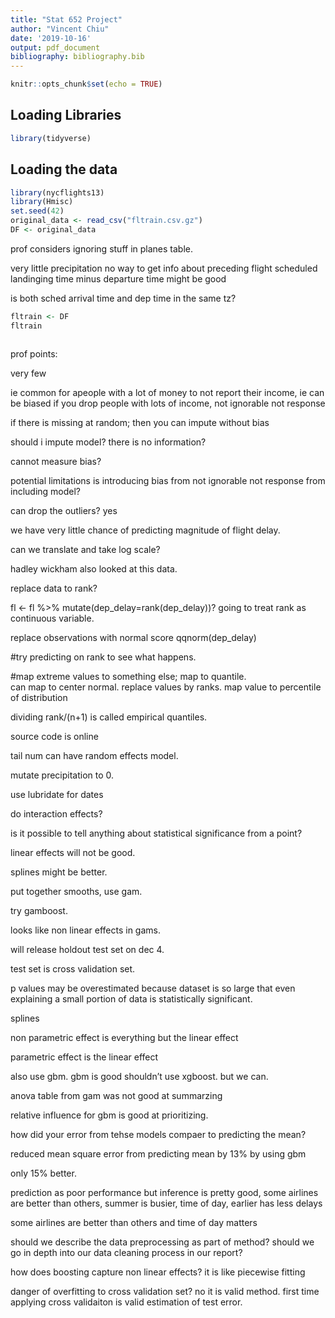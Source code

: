 ---
title: "Stat 652 Project"
author: "Vincent Chiu"
date: '2019-10-16'
output: pdf_document
bibliography: bibliography.bib
---

```{r setup, include=FALSE}
knitr::opts_chunk$set(echo = TRUE)
```

## Loading Libraries
```{r}
library(tidyverse)
```


## Loading the data
```{r}
library(nycflights13)
library(Hmisc)
set.seed(42)
original_data <- read_csv("fltrain.csv.gz")
DF <- original_data
```


prof considers ignoring stuff in planes table.

very little precipitation
no way to get info about preceding flight
scheduled landinging time minus departure time might be good


is both sched arrival time and dep time in the same tz?


```{r}
fltrain <- DF
fltrain
```


```{r}

```

prof points: 

very few 

ie common for apeople with a lot of money to not report their income, ie can be biased
if you drop people with lots of income,  not ignorable not response

if there is missing at random; then you can impute without bias


should i impute model?  there is no information? 

cannot measure bias?


potential limitations is introducing bias from not ignorable not response from including model?




can drop the outliers? yes

we have very little chance of predicting magnitude of flight delay.

can we translate and take log scale?


hadley wickham also looked at this data.

replace data to rank?   


fl <- fl %>% mutate(dep_delay=rank(dep_delay))?
going to treat rank as continuous variable.   

replace observations with normal score qqnorm(dep_delay)


#try predicting on rank to see what happens.



#map extreme values to something else; map to quantile.  
can map to center normal. 
replace values by ranks. 
map value to percentile of distribution

dividing rank/(n+1) is called empirical quantiles.

source code is online

tail num can have random effects model. 

mutate precipitation to 0.

use lubridate for dates

do interaction effects?

is it possible to tell anything about statistical significance from a point?


linear effects will not be good.

splines might be better.


put together smooths, use gam.  

try gamboost. 

looks like non linear effects in gams.

will release holdout test set on dec 4.


test set is cross validation set.


p values may be overestimated because dataset is so large that even explaining a small portion of data is statistically significant.

splines


non parametric effect is everything but the linear effect

parametric effect is the linear effect



also use gbm. gbm is good
shouldn't use xgboost.   but we can.


anova table from gam was not good at summarzing

relative influence for gbm is good at prioritizing.


how did your error from tehse models compaer to predicting the mean?


reduced mean square error from predicting mean by 13% by using gbm

only 15% better.


prediction as poor performance
but inference is pretty good, some airlines are better than others, summer is busier, time of day, earlier has less delays

some airlines are better than others and time of day matters





should we describe the data preprocessing as part of method?
should we go in depth into our data cleaning process in our report?

how does boosting capture non linear effects?
it is like piecewise fitting

danger of overfitting to cross validation set? no it is valid method.
first time applying cross validaiton is valid estimation of test error. 

